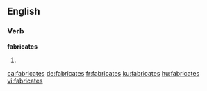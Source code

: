 ==English==

===Verb===
'''fabricates'''

# {{en-third-person singular of|fabricate}}

[[ca:fabricates]]
[[de:fabricates]]
[[fr:fabricates]]
[[ku:fabricates]]
[[hu:fabricates]]
[[vi:fabricates]]